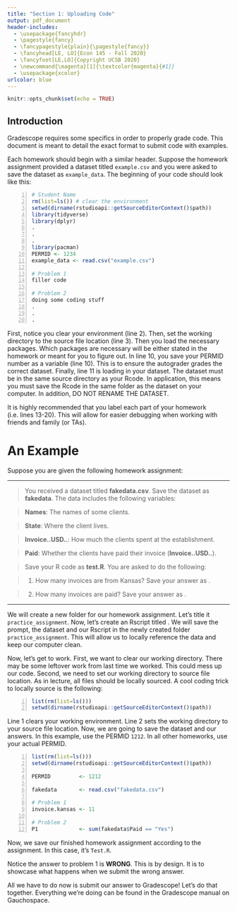 ```yaml
---
title: "Section 1: Uploading Code"
output: pdf_document
header-includes:
  - \usepackage{fancyhdr}
  - \pagestyle{fancy}
  - \fancypagestyle{plain}{\pagestyle{fancy}}
  - \fancyhead[LE, LO]{Econ 145 - Fall 2020}
  - \fancyfoot[LE,LO]{Copyright UCSB 2020}
  - \newcommand{\magenta}[1]{\textcolor{magenta}{#1}}
  - \usepackage{xcolor}
urlcolor: blue
---
```


```r
knitr::opts_chunk$set(echo = TRUE)
```

## Introduction

Gradescope requires some specifics in order to properly grade code. This document is meant to detail the exact format to submit code with examples.

Each homework should begin with a similar header. Suppose the homework assignment provided a dataset titled `example.csv` and you were asked to save the dataset as `example_data`. The beginning of your code should look like this:

```{#numCode .R .numberLines}
# Student Name
rm(list=ls()) # clear the environment
setwd(dirname(rstudioapi::getSourceEditorContext()$path)) 
library(tidyverse)
library(dplyr)
.
.
.
library(pacman)
PERMID <- 1234
example_data <- read.csv("example.csv")

# Problem 1
filler code

# Problem 2
doing some coding stuff
.
.
.

```

First, notice you clear your environment (line 2). Then, set the working directory to the source file location (line 3). Then you load the necessary packages. Which packages are necessary will be either stated in the homework or meant for you to figure out. In line 10, you save your PERMID number as a variable (line 10). This is to ensure the autograder grades the correct dataset. Finally, line 11 is loading in your dataset. The dataset must be in the same source directory as your Rcode. In application, this means you must save the Rcode in the same folder as the dataset on your computer. In addition, DO NOT RENAME THE DATASET.

It is highly recommended that you label each part of your homework (i.e. lines 13-20). This will allow for easier debugging when working with friends and family (or TAs).

# An Example


Suppose you are given the following homework assignment:

***

> You received a dataset titled **fakedata.csv**. Save the dataset as **fakedata**. The data includes the following variables:

> **Names**: The names of some clients.

> **State**: Where the client lives.

> **Invoice..USD..**: How much the clients spent at the establishment.

> **Paid**: Whether the clients have paid their invoice (**Invoice..USD..**).

> Save your R code as **test.R**. You are asked to do the following:

> 1) How many invoices are from Kansas? Save your answer as \magenta{invoice.kansas}.

> 2) How many invoices are paid? Save your answer as \magenta{P1}.

***

We will create a new folder for our homework assignment. Let's title it `practice_assignment`. Now, let's create an Rscript titled \magenta{test.R}. We will save the prompt, the dataset and our Rscript in the newly created folder `practice_assignment`. This will allow us to locally reference the data and keep our computer clean.

Now, let's get to work. First, we want to clear our working directory. There may be some leftover work from last time we worked. This could mess up our code. Second, we need to set our working directory to source file location. As in lecture, all files should be locally sourced. A cool coding trick to locally source is the following:

```{#numCode .R .numberLines}
list(rm(list=ls()))
setwd(dirname(rstudioapi::getSourceEditorContext()$path)) 
```

Line 1 clears your working environment. Line 2 sets the working directory to your source file location. Now, we are going to save the dataset and our answers. In this example, use the PERMID `1212`. In all other homeworks, use your actual PERMID.

```{#numCode .R .numberLines}
list(rm(list=ls()))
setwd(dirname(rstudioapi::getSourceEditorContext()$path)) 

PERMID         <- 1212 

fakedata       <- read.csv("fakedata.csv")

# Problem 1
invoice.kansas <- 11 

# Problem 2
P1             <- sum(fakedata$Paid == "Yes")
```

Now, we save our finished homework assignment according to the assignment. In this case, it's `Test.R`. 

Notice the answer to problem 1 is **WRONG**. This is by design. It is to showcase what happens when we submit the wrong answer. 

All we have to do now is submit our answer to Gradescope! Let's do that together. Everything we're doing can be found in the Gradescope manual on Gauchospace.



